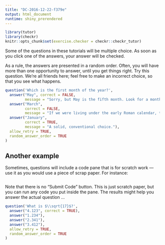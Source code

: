 ```yaml
---
title: "DC-2016-12-22-f379e"
output: html_document
runtime: shiny_prerendered
---
```


```r
library(tutor)
library(checkr)
knitr::opts_chunk$set(exercise.checker = checkr::checkr_tutor)
```


Some of the questions in these tutorials will be multiple choice. As soon as you click one of the answers, your answer will be checked. 

As a rule, the answers are presented in a random order. Often, you will have more than one opportunity to answer, until you get things right. Try this question. We're all friends here; feel free to make an incorrect choice, so that you see what happens.

```r
question('Which is the first month of the year?',
  answer("May", correct = FALSE,
         message = "Sorry, but May is the fifth month. Look for a month that's earlier in the year." ),
  answer("March", 
         correct = FALSE, 
         message = "If we were living under the early Roman calendar, this would be correct. That's why the months 'September', 'October', 'November', and 'December' have names that refer to 7 ('sept'), 8 ('oct'), 9 ('nov'), and 10 ('dec')."),
  answer("January", 
         correct = TRUE,
         message = "A solid, conventional choice."),
  allow_retry = TRUE,
  random_answer_order = TRUE
)
```

## Another example

Sometimes, questions will include a code pane that is for scratch work --- use it as you would use a piece of scrap paper. For instance:

```r

```

Note that there is no "Submit Code" button. This is just scratch paper, but you can run any code you put inside the pane. The results might help you answer the actual question ...


```r
question('What is $\\sqrt{17}$?',
  answer("4.123", correct = TRUE),
  answer("1.234"),
  answer("2.341"),
  answer("3.412"),
  allow_retry = TRUE,
  random_answer_order = TRUE
)
```
